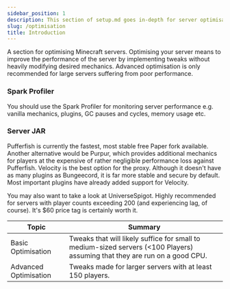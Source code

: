 ```yaml
---
sidebar_position: 1
description: This section of setup.md goes in-depth for server optimisation
slug: /optimisation
title: Introduction
---
```


A section for optimising Minecraft servers. Optimising your server means to improve the performance of the server by implementing tweaks without heavily modifying desired mechanics. Advanced optimisation is only recommended for large servers suffering from poor performance.

### Spark Profiler
You should use the Spark Profiler for monitoring server performance e.g. vanilla mechanics, plugins, GC pauses and cycles, memory usage etc.

### Server JAR
Pufferfish is currently the fastest, most stable free Paper fork available. Another alternative would be Purpur, which provides additional mechanics for players at the expensive of rather negligible performance loss against Pufferfish. Velocity is the best option for the proxy. Although it doesn't have as many plugins as Bungeecord, it is far more stable and secure by default. Most important plugins have already added support for Velocity.

You may also want to take a look at UniverseSpigot. Highly recommended for servers with player counts exceeding 200 (and experiencing lag, of course). It's $60 price tag is certainly worth it.

Topic | Summary
------------ | ------- 
Basic Optimisation | Tweaks that will likely suffice for small to medium-sized servers (<100 Players) assuming that they are run on a good CPU.
Advanced Optimisation | Tweaks made for larger servers with at least 150 players.
